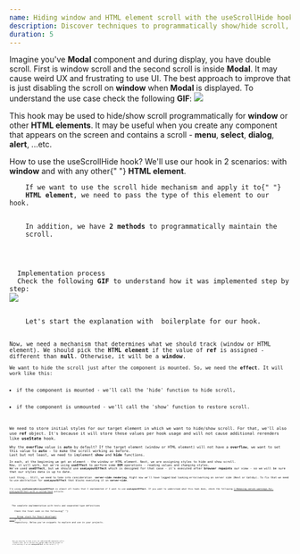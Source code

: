 ```yaml
---
name: Hiding window and HTML element scroll with the useScrollHide hook
description: Discover techniques to programmatically show/hide scroll, default, and custom. Leverage the useScrollHide hook for enhanced control in Modals and components.
duration: 5
---
```


<Prelude label="The use cases for the useScrollHide hook">
  <M>Imagine you've <B>Modal</B> component and during display, you have double scroll. First is window scroll and the second scroll is inside <B>Modal</B>. It may cause weird UX and frustrating to use UI. The best approach to improve that is just disabling the scroll on <B>window</B> when <B>Modal</B> is displayed. </M>
  <M>To understand the use case check the following <B>GIF</B>: </M>
<Image
    rolled
  src="https://raw.githubusercontent.com/polubis/Dream-stack-for-React-dev/lesson/Hiding-window-and-HTML-element-scroll-with-the-useScrollHide-hook/hook-demo.gif"
  description="How our hook works in the context of Modal component"
/>

  <M>This hook may be used to hide/show scroll programmatically for <B>window</B> or other <B>HTML elements</B>. It may be useful when you create any component that appears on the screen and contains a scroll - <B>menu</B>, <B>select</B>, <B>dialog</B>, <B>alert</B>, ...etc. 
</M>
</Prelude>

<Section>
  <XL>How to use the useScrollHide hook?</XL>
  <M>
    We'll use our hook in 2 scenarios: with <B>window</B> and with any other{" "}
    <B>HTML element</B>.
  </M>
  <Code
    mode="dynamic"
    lang="tsx"
    description="The overview of the hook API"
    src="https://raw.githubusercontent.com/polubis/Dream-stack-for-React-dev/lesson/Hiding-window-and-HTML-element-scroll-with-the-useScrollHide-hook/the-api-review.tsx"
    linesCount={18}
  />
  <M>
    If we want to use the scroll hide mechanism and apply it to{" "}
    <B>HTML element</B>, we need to pass the type of this element to our hook.
  </M>
  <M>
    In addition, we have <B>2 methods</B> to programmatically maintain the
    scroll.
  </M>
</Section>

<Section>
  <XL>Implementation process</XL>
  <M>Check the following <B>GIF</B> to understand how it was implemented step by step: </M>
<Image
    rolled
src="https://raw.githubusercontent.com/polubis/Dream-stack-for-React-dev/lesson/Hiding-window-and-HTML-element-scroll-with-the-useScrollHide-hook/implementation.gif"
  description="Implementation process"
/>

  <M>
    Let's start the explanation with  boilerplate for our hook.
  </M>
  <Code
mode="dynamic"
lang="ts"
description="The boilerplate setup"
src="https://raw.githubusercontent.com/polubis/Dream-stack-for-React-dev/lesson/Hiding-window-and-HTML-element-scroll-with-the-useScrollHide-hook/boilerplate.tsx"
linesCount={19}
/>
<M>Now, we need a mechanism that determines what we should track (window or HTML element). We should pick the <B>HTML element</B> if the value of <B>ref</B> is assigned - different than <B>null</B>. Otherwise, it will be a <B>window</B>.</M>
<Code
mode="dynamic"
lang="tsx"
added={[[5,5]]}
description="Adding getElement function"
src="https://raw.githubusercontent.com/polubis/Dream-stack-for-React-dev/lesson/Hiding-window-and-HTML-element-scroll-with-the-useScrollHide-hook/adding-get-element.ts"
linesCount={8}
/>
<M>We want to hide the scroll just after the component is mounted. So, we need the <B>effect</B>. It will work like this: </M>
<L>
  <Li>if the component is mounted - we'll call the 'hide' function to hide scroll,</Li>
  <Li>if the component is unmounted - we'll call the 'show' function to restore scroll.</Li>
</L>
<Code
mode="dynamic"
lang="tsx"
added={[[6,12]]}
description="Adding useEffect implementation"
src="https://raw.githubusercontent.com/polubis/Dream-stack-for-React-dev/lesson/Hiding-window-and-HTML-element-scroll-with-the-useScrollHide-hook/adding-effect.ts"
linesCount={13}
/>
<M>We need to store initial styles for our target element in which we want to hide/show scroll. For that, we'll also use <B>ref</B> object. It's because it will store these values per hook usage and will not cause additional rerenders like <B>useState</B> hook. </M>
<Code
mode="dynamic"
lang="tsx"
added={[[1,1], [3,3], [5,7], [12,12]]}
description="Setup for initial style"
src="https://raw.githubusercontent.com/polubis/Dream-stack-for-React-dev/lesson/Hiding-window-and-HTML-element-scroll-with-the-useScrollHide-hook/adding-initial-style.tsx"
linesCount={14}
/>
<M>Why the <B>overflow</B> value is <B>auto</B> by default? If the target element (window or HTML element) will not have a <B>overflow</B>, we want to set this value to <B>auto</B> - to make the scroll working as before.</M>
<M>Last but not least, we need to implement <B>show</B> and <B>hide</B> functions.</M>
<Code
added={[[3,8], [10,14]]}
mode="dynamic"
lang="ts"
description="Adding show and hide functions"
src="https://raw.githubusercontent.com/polubis/Dream-stack-for-React-dev/lesson/Hiding-window-and-HTML-element-scroll-with-the-useScrollHide-hook/adding-show-hide.ts"
linesCount={15}
/>
<M>In each, at the beginning we get an element - the window or HTML element. Next, we are assigning styles to hide and show scroll. </M>
<M>Now, it will work, but we're using <B>useEffect</B> to perform some <B>DOM</B> operations - reading values and changing styles. </M>
<M>We've used <B>useEffect</B>, but we should use <B>useLayoutEffect</B> which is designed for that case - it's executed after <B>browser repaints</B> our view - so we will be sure that our styles data is up to date.</M>
<Code
mode="dynamic"
lang="tsx"
changed={[[1,1]]}
description="We've replaced useEffect with useLayoutEffect"
src="https://raw.githubusercontent.com/polubis/Dream-stack-for-React-dev/lesson/Hiding-window-and-HTML-element-scroll-with-the-useScrollHide-hook/replacing-with-use-layout-effect.tsx"
linesCount={5}
/>
<M>Last thing... Still, we need to take into consideration <B> server-side rendering</B>. Right now we'll have logged bad looking error/warning on server side (Next or Gatsby). To fix that we need to use abstraction for <B>useLayoutEffect</B> that blocks executing it on <B>server-side</B>. </M>
<Code
mode="dynamic"
lang="tsx"
changed={[[8,8]]}
description="Using custom hook to avoid server-side errors"
src="https://raw.githubusercontent.com/polubis/Dream-stack-for-React-dev/lesson/Hiding-window-and-HTML-element-scroll-with-the-useScrollHide-hook/use-iso-replacement.tsx"
linesCount={15}
/>
<Hint hasBg>
I'm using <B>useIsomorphicLayoutEffect</B> in almost all hooks that I implemented if I want to use <B>useLayoutEffect</B>. If you want to understand what this hook does, check the following <A outside href="/courses/react-hooks-spellbook/rendering/removing-server-warnings-for-use-layout-effect-with-custom-hook/">🔰 Removing server warnings for useLayoutEffect with a custom hook</A> article.
</Hint>
</Section>

<Section>
  <XL>The complete implementation with tests and separated type definitions</XL>
  <M>
    Check the final code in the following{" "}
    <A
      outside
      href="https://github.com/polubis/Dream-stack-for-React-dev/tree/lesson/Hiding-window-and-HTML-element-scroll-with-the-useScrollHide-hook/system/libs/figa-hooks/src/lib"
    >
      Dream stack for React developer
    </A>{" "}
    repository. Below you've snippets to explore and use in your projects.
  </M>
  <Code
    mode="dynamic"
    lang="tsx"
    rolled
    description="Interfaces - defs.ts file"
    src="https://raw.githubusercontent.com/polubis/Dream-stack-for-React-dev/lesson/Hiding-window-and-HTML-element-scroll-with-the-useScrollHide-hook/system/libs/figa-hooks/src/lib/use-scroll-hide/defs.ts"
    linesCount={13}
  />
  <Code
    mode="dynamic"
    lang="tsx"
    rolled
    description="Implementation - use-scroll-hide.ts file"
    src="https://raw.githubusercontent.com/polubis/Dream-stack-for-React-dev/lesson/Hiding-window-and-HTML-element-scroll-with-the-useScrollHide-hook/system/libs/figa-hooks/src/lib/use-scroll-hide/use-scroll-hide.ts"
    linesCount={44}
  />
  <Code
    mode="dynamic"
    lang="tsx"
    rolled
    description="Tests - inside use-scroll-hide.test.tsx file"
    src="https://raw.githubusercontent.com/polubis/Dream-stack-for-React-dev/lesson/Hiding-window-and-HTML-element-scroll-with-the-useScrollHide-hook/system/libs/figa-hooks/src/lib/use-scroll-hide/use-scroll-hide.test.tsx"
    linesCount={73}
  />
</Section>

<Summary label="Conclusions">
  <M>
    Now you know how to hide scroll for dedicated <B>UI</B> components with a
    reusable hook. We've learned that <B>server side</B> code may prompt an
    error/warning if we use <B>useLayoutEffect</B> on the server.{" "}
  </M>
</Summary>
